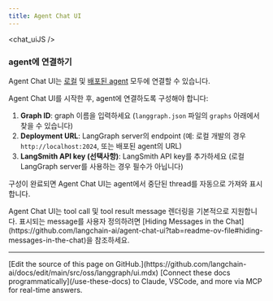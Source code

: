 ```yaml
---
title: Agent Chat UI
---
```




<chat_uiJS />


### agent에 연결하기

Agent Chat UI는 [로컬](/oss/javascript/langgraph/studio#setup-local-langgraph-server) 및 [배포된 agent](/oss/javascript/langgraph/deploy) 모두에 연결할 수 있습니다.

Agent Chat UI를 시작한 후, agent에 연결하도록 구성해야 합니다:

1. **Graph ID**: graph 이름을 입력하세요 (`langgraph.json` 파일의 `graphs` 아래에서 찾을 수 있습니다)
2. **Deployment URL**: LangGraph server의 endpoint (예: 로컬 개발의 경우 `http://localhost:2024`, 또는 배포된 agent의 URL)
3. **LangSmith API key (선택사항)**: LangSmith API key를 추가하세요 (로컬 LangGraph server를 사용하는 경우 필수가 아닙니다)

구성이 완료되면 Agent Chat UI는 agent에서 중단된 thread를 자동으로 가져와 표시합니다.

<Tip>
  Agent Chat UI는 tool call 및 tool result message 렌더링을 기본적으로 지원합니다. 표시되는 message를 사용자 정의하려면 [Hiding Messages in the Chat](https://github.com/langchain-ai/agent-chat-ui?tab=readme-ov-file#hiding-messages-in-the-chat)을 참조하세요.
</Tip>

---

<Callout icon="pen-to-square" iconType="regular">
    [Edit the source of this page on GitHub.](https://github.com/langchain-ai/docs/edit/main/src/oss/langgraph/ui.mdx)
</Callout>
<Tip icon="terminal" iconType="regular">
    [Connect these docs programmatically](/use-these-docs) to Claude, VSCode, and more via MCP for    real-time answers.
</Tip>
